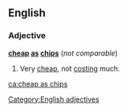 ==English==

===Adjective===
'''[[cheap]] [[as]] [[chips]]''' (''not comparable'')

# {{context|British|NZ|simile|lang=en}} Very [[cheap]], not [[cost]]ing much.

[[Category:English adjectives]]

[[ca:cheap as chips]]